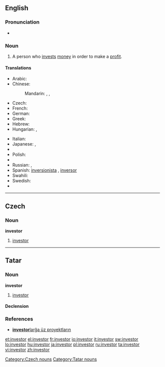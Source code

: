 {{also|Investor}}
==English==

===Pronunciation===
* {{rhymes|ɛstə(r)}}

===Noun===
{{en-noun}}

# A person who [[invest]]s [[money]] in order to make a [[profit]].

====Translations====
{{trans-top|person who invests money in order to make a profit}}
* Arabic: {{t|ar|مستثمر|m|tr=mustathmir|sc=Arab}}
* Chinese:
*: Mandarin: {{zh-tsp|投資者|投资者|tóuzīzhě}}, {{t|cmn|投資家|sc=Hani|xs=Mandarin}},  {{t|cmn|投资家|tr=tóuzījiā|sc=Hani|xs=Mandarin}}
* Czech: {{t-|cs|investor|m}}
* French: {{t+|fr|investisseur}}
* German: {{t+|de|Investor|m}}
* Greek: {{t|el|επενδυτής|m|tr=ependytís|sc=Grek}}
* Hebrew: {{t-|he|משקיע|m|tr=mashkia|sc=Hebr}}
* Hungarian: {{t+|hu|befektető}},  {{t|hu|beruházó}}
{{trans-mid}}
* Italian: {{t+|it|investitore|m}}
* Japanese: {{t|ja|投資家|tr=とうしか, tōshika|sc=Jpan}},  {{t|ja|出資者|tr=しゅっししゃ, shusshisha|sc=Jpan}}
* {{trreq|Korean}}
* Polish: {{t|pl|inwestor|m}}
* {{trreq|Portuguese}}
* Russian: {{t|ru|инвестор|m|tr=invéstor|sc=Cyrl}},  {{t|ru|вкладчик|m|tr=vkládčik|sc=Cyrl}}
* Spanish: [[inversionista]] {{m}} {{italbrac|Latin America}}, [[inversor]] {{m}} {{italbrac|Argentina|Spain}}
* Swahili: {{t|sw|mwekezaji|xs=Swahili}}
* Swedish: {{t|sv|investerare}}
* {{trreq|Vietnamese}}
{{trans-bottom}}

----

==Czech==

===Noun===
'''investor''' {{m}}

# [[#English|investor]]

[[Category:Czech nouns]]

----

==Tatar==

===Noun===
'''investor'''

# [[investor#english|investor]]

====Declension====
{{tt-latin-noun|nıñ|ğa|nı|da|dan}}

===References===
* [http://www2.azatliq.org/news/local/tb/archives/2006/10/23.ASP#537891  '''investor'''larğa üz proyektların]

[[Category:Tatar nouns]]

[[et:investor]]
[[el:investor]]
[[fr:investor]]
[[io:investor]]
[[it:investor]]
[[sw:investor]]
[[lo:investor]]
[[hu:investor]]
[[ja:investor]]
[[pl:investor]]
[[ru:investor]]
[[ta:investor]]
[[vi:investor]]
[[zh:investor]]